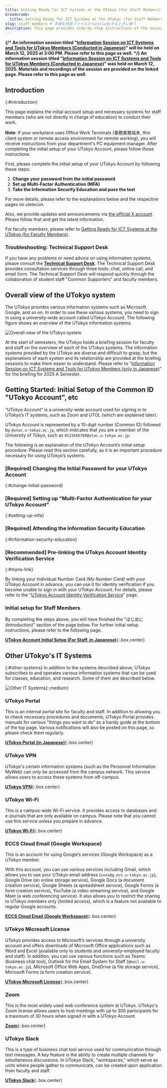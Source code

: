```yaml
---
title: Getting Ready for ICT Systems at the UTokyo (for Staff Members)
breadcrumb:
  title: Getting Ready for ICT Systems at the UTokyo (for Staff Members)
slug: staff_members # 手順を外部ファイルからincludeするときに使う
description: This page provides step-by-step instructions of the necessary preparations for new staff members at UTokyo to use the university's information systems.
---
```



<b class="box">
{/* An information session titled "<a href="/events/2025-03-12/">Information Session on ICT Systems and Tools for UTokyo Members (Conducted in Japanese)</a>" will be held on March 12, 2025 at 3:00 PM. Please refer to this page as well. */}
An information session titled "<a href="/events/2025-03-12/">Information Session on ICT Systems and Tools for UTokyo Members (Conducted in Japanese)</a>" was held on March 12, 2025. Materials and recordings of the session are provided on the linked page. Please refer to this page as well.
</b>

## Introduction
{:#introduction}

This page explains the initial account setup and necessary systems for staff members (who are not directly in charge of education) to conduct their work.

**Note**: If your workplace uses Office Work Terminals (事務業務端末, thin client system or remote access environment for remote working), you will receive instructions from your department's PC equipment manager. After completing the initial setup of your UTokyo Account, please follow those instructions.

First, please complete the initial setup of your UTokyo Account by following these steps:

1. **Change your password from the initial password**
1. **Set up Multi-Factor Authentication (MFA)**
1. **Take the Information Security Education and pass the test**

For more details, please refer to the explanations below and the respective pages on utelecon.

Also, we provide updates and announcements via [the official X account](https://x.com/utelecon_pr_en). Please follow that and get the latest information.

For faculty members, please refer to [Getting Ready for ICT Systems at the UTokyo (for Faculty Members)](/en/faculty_members/).

### Troubleshooting: Technical Support Desk

If you have any problems or need advice on using information systems, please consult the **[Technical Support Desk](/en/support/)**. The Technical Support Desk provides consultation services through three tools: chat, online call, and email form. The Technical Support Desk will respond quickly through the collaboration of student staff "Common Supporters" and faculty members.

## Overall view of the UTokyo system

The UTokyo provides various information systems such as Microsoft, Google, and so on. In order to use these various systems, you need to sign in using a university-wide account called UTokyo Account. The following figure shows an overview of the UTokyo information systems.

![Overall view of the UTokyo system](overall_system_en_upside_down.png)

At the start of semesters, the UTokyo holds a briefing session for faculty and staff on the overview of each of the UTokyo systems. The information systems provided by the UTokyo are diverse and difficult to grasp, but the explanations of each system and its relationship are provided at the briefing sessions to make them easier to understand. Please refer to "[Information Session on ICT Systems and Tools for UTokyo Members (only in Japanese)](/events/2025-09-10/)" for the briefing for 2025 A Semester.

## Getting Started: Initial Setup of the Common ID "UTokyo Account", etc

“UTokyo Account” is a university-wide account used for signing in to UTokyo’s IT systems, such as Zoom and UTOL (which are explained later).

UTokyo Account is represented by a 10-digit number (Common ID) followed by `@utac.u-tokyo.ac.jp`, which indicates that you are a member of the University of Tokyo, such as `0123456789@utac.u-tokyo.ac.jp`.

The following is an explanation of the UTokyo Account’s initial setup procedure. Please read this section carefully, as it is an important procedure necessary for using UTokyo’s systems.

### [Required] Changing the Initial Password for your UTokyo Account
{:#change-initial-password}

<UTokyoAccountChangePassword variant="faculty_members" />

### [Required] Setting up "Multi-Factor Authentication for your UTokyo Account"
{:#setting-up-mfa}

<UTokyoAccountMFA />

### [Required] Attending the Information Security Education
{:#information-security-education}

<InformationSecurity variant="faculty_members" />

### [Recommended] Pre-linking the UTokyo Account Identity Verification Service
{:#myna-link}

By linking your Individual Number Card *(My Number Card)* with your UTokyo Account in advance, you can use it for identity verification if you become unable to sign in with your UTokyo Account. For details, please refer to the "[UTokyo Account Identity Verification Service](/en/utokyo_account/ident-myna/)" page.

### Initial setup for Staff Members

By completing the steps above, you will have finished the "はじめに (Introduction)" section of the page below.
For further initial setup instructions, please refer to the following page.

**[UTokyo Account Initial Setup (For Staff, in Japanese)](https://univtokyo.sharepoint.com/sites/utokyoportal/wiki/d/UTokyo_Account_Initial_Settings.aspx)**{:.box.center}

## Other UTokyo's IT Systems
{:#other-systems}
In addition to the systems described above, UTokyo subscribes to and operates various information systems that can be used for classes, education, and research. Some of them are described below.

![Other IT Systems](other_systems.png){:.medium}

### UTokyo Portal

This is an internal portal site for faculty and staff. In addition to allowing you to check necessary procedures and documents, UTokyo Portal provides manuals for various "things you want to do" as a handy guide at the bottom of the top page. Various notifications will also be posted on this page, so please check them regularly.

**[UTokyo Portal (in Japanese)](https://login.adm.u-tokyo.ac.jp/utokyoportal)**{:.box.center}

### UTokyo VPN

UTokyo's certain information systems (such as the Personnel Information MyWeb) can only be accessed from the campus network. This service allows users to access these systems from off-campus.

**[UTokyo VPN](/en/utokyo_vpn/)**{:.box.center}

### UTokyo Wi-Fi

This is a campus-wide Wi-Fi service. It provides access to databases and e-journals that are only available on campus. Please note that you cannot use this service unless you prepare in advance.

**[UTokyo Wi-Fi](/en/utokyo_wifi/)**{:.box.center}

### ECCS Cloud Email (Google Workspace)

This is an account for using Google’s services (Google Workspace) as a UTokyo member.

With this account, you can use various services including Gmail, which allows you to use your UTokyo email address (`xxxx@g.ecc.u-tokyo.ac.jp`), Google Drive (an online storage service), Google Docs (a document creation service), Google Sheets (a spreadsheet service), Google Forms (a form creation service), YouTube (a video streaming service), and Google Meet (a web conferencing service). It also allows you to restrict the sharing to UTokyo members only (limited access), which is a feature not available to regular Google accounts.

**[ECCS Cloud Email (Google Workspace)](/en/google/)**{:.box.center}

### UTokyo Microsoft License

UTokyo provides access to Microsoft’s services through a university account and offers downloads of Microsoft Office applications such as Word and Excel (available only to students and university-employed faculty and staff). In addition, you can use various functions such as Teams (business chat tool), Outlook for the Email System for Staff (`@mail.u-tokyo.ac.jp`), Microsoft Office Web Apps, OneDrive (a file storage service), Microsoft Forms (a form creation service).

**[UTokyo Microsoft License](/en/microsoft/)**{:.box.center}

### Zoom

This is the most widely used web conference system at UTokyo.
UTokyo's Zoom license allows users to host meetings with up to 300 participants for a maximum of 30 hours when signed in with a UTokyo Account.

**[Zoom](/en/zoom/)**{:.box.center}

### UTokyo Slack

This is a type of business chat tool service used for communication through text messages. A key feature is the ability to create multiple channels for simultaneous discussions. In UTokyo Slack, "workspaces," which serve as units where people gather to communicate, can be created upon application from faculty and staff.

**[UTokyo Slack](/en/slack/)**{:.box.center}

